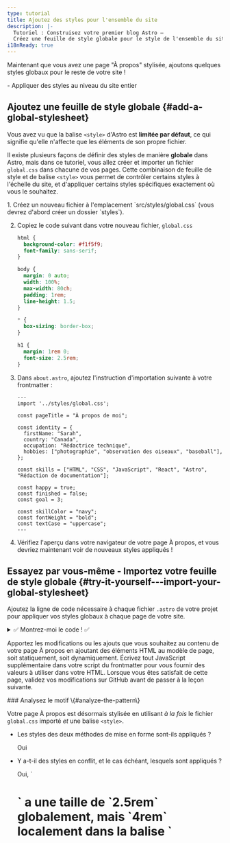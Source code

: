 ```yaml
---
type: tutorial
title: Ajoutez des styles pour l'ensemble du site
description: |-
  Tutoriel : Construisez votre premier blog Astro —
  Créez une feuille de style globale pour le style de l'ensemble du site
i18nReady: true
---
```



Maintenant que vous avez une page "À propos" stylisée, ajoutons quelques styles globaux pour le reste de votre site !

<PreCheck>
  - Appliquer des styles au niveau du site entier
</PreCheck>

## Ajoutez une feuille de style globale \{#add-a-global-stylesheet\}

Vous avez vu que la balise `<style>` d'Astro est **limitée par défaut**, ce qui signifie qu'elle n'affecte que les éléments de son propre fichier.

Il existe plusieurs façons de définir des styles de manière **globale** dans Astro, mais dans ce tutoriel, vous allez créer et importer un fichier `global.css` dans chacune de vos pages. Cette combinaison de feuille de style et de balise `<style>` vous permet de contrôler certains styles à l'échelle du site, et d'appliquer certains styles spécifiques exactement où vous le souhaitez.

<Steps>
1. Créez un nouveau fichier à l'emplacement `src/styles/global.css` (vous devrez d'abord créer un dossier `styles`).

2. Copiez le code suivant dans votre nouveau fichier, `global.css`

    ```css title="src/styles/global.css"
    html {
      background-color: #f1f5f9;
      font-family: sans-serif;
    }

    body {
      margin: 0 auto;
      width: 100%;
      max-width: 80ch;
      padding: 1rem;
      line-height: 1.5;
    }

    * {
      box-sizing: border-box;
    }

    h1 {
      margin: 1rem 0;
      font-size: 2.5rem;
    }
    ```

3. Dans `about.astro`, ajoutez l'instruction d'importation suivante à votre frontmatter : 

    ```astro title="src/pages/about.astro" ins={2}
    ---
    import '../styles/global.css';

    const pageTitle = "À propos de moi";

    const identity = {
      firstName: "Sarah",
      country: "Canada",
      occupation: "Rédactrice technique",
      hobbies: ["photographie", "observation des oiseaux", "baseball"],
    };

    const skills = ["HTML", "CSS", "JavaScript", "React", "Astro", "Rédaction de documentation"];

    const happy = true;
    const finished = false;
    const goal = 3;

    const skillColor = "navy";
    const fontWeight = "bold";
    const textCase = "uppercase";
    ---
    ```

4. Vérifiez l'aperçu dans votre navigateur de votre page À propos, et vous devriez maintenant voir de nouveaux styles appliqués !
</Steps>

<Box icon="puzzle-piece">

## Essayez par vous-même - Importez votre feuille de style globale \{#try-it-yourself---import-your-global-stylesheet\}

Ajoutez la ligne de code nécessaire à chaque fichier `.astro` de votre projet pour appliquer vos styles globaux à chaque page de votre site.

<details>
<summary>✅ Montrez-moi le code ! ✅</summary>

Ajoutez l'instruction d'importation suivante aux deux autres fichiers de page : `src/pages/index.astro` et `src/pages/blog.astro`

```astro title="src/pages/index.astro" ins={2}
---
import '../styles/global.css';
---
```
</details>
</Box>

Apportez les modifications ou les ajouts que vous souhaitez au contenu de votre page À propos en ajoutant des éléments HTML au modèle de page, soit statiquement, soit dynamiquement. Écrivez tout JavaScript supplémentaire dans votre script du frontmatter pour vous fournir des valeurs à utiliser dans votre HTML. Lorsque vous êtes satisfait de cette page, validez vos modifications sur GitHub avant de passer à la leçon suivante.

<Box icon="question-mark">
### Analysez le motif \{#analyze-the-pattern\}

Votre page À propos est désormais stylisée en utilisant *à la fois* le fichier `global.css` importé *et* une balise `<style>`.

- Les styles des deux méthodes de mise en forme sont-ils appliqués ? 

    <p>
      <Spoiler>Oui</Spoiler>
    </p>

- Y a-t-il des styles en conflit, et le cas échéant, lesquels sont appliqués ?

    <p>
      <Spoiler>Oui, `<h1>` a une taille de `2.5rem` globalement, mais `4rem` localement dans la balise `<style>`. La règle locale `4rem` est appliquée sur la page À propos.</Spoiler>
    </p>

- Décrivez comment `global.css` et `<style>` travaillent ensemble.

    <p>
      <Spoiler>Lorsque des styles en conflit sont définis à la fois globalement et dans une balise `<style>` locale d'une page, les styles locaux devraient écraser les styles globaux. (Cependant, il peut y avoir d'autres facteurs en jeu, il est donc toujours recommandé d'inspecter visuellement votre site pour vous assurer que vos styles soient correctement appliqués !)</Spoiler>
    </p>

- Comment choisiriez-vous de déclarer un style plutôt dans un fichier `global.css` ou dans une balise `<style>` ?

    <p>
      <Spoiler>Si vous souhaitez qu'un style soit appliqué à l'ensemble du site, vous choisiriez d'utiliser un fichier `global.css`. Cependant, si vous souhaitez que les styles s'appliquent uniquement au contenu HTML d'un seul fichier `.astro`, sans affecter d'autres éléments de votre site, vous choisiriez une balise `<style>`.</Spoiler>
    </p>

</Box>



<Box icon="check-list">
## Liste de contrôle \{#checklist\}

<Checklist>
- [ ] Je peux ajouter des styles CSS globaux en important un fichier `.css`.
</Checklist>
</Box>

### Ressources \{#resources\}
- [Comparaison entre la syntaxe d'Astro et JSX](/fr/basics/astro-syntax/#differences-between-astro-and-jsx)

- [Balise `<style>` Astro](/fr/guides/styling/#styling-in-astro)

- [Variables CSS dans Astro](/fr/guides/styling/#css-variables)
